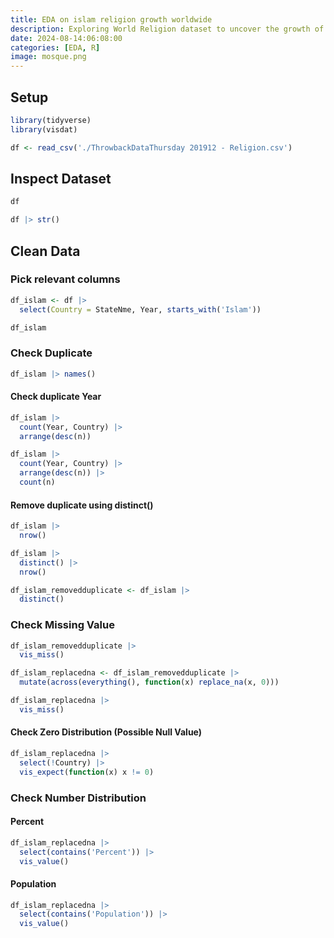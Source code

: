 ```yaml
---
title: EDA on islam religion growth worldwide
description: Exploring World Religion dataset to uncover the growth of Islam in various countries using R
date: 2024-08-14:06:08:00
categories: [EDA, R]
image: mosque.png
---
```


## Setup

```r
library(tidyverse)
library(visdat)
```

```r
df <- read_csv('./ThrowbackDataThursday 201912 - Religion.csv')
```

## Inspect Dataset

```r
df
```

```r
df |> str()
```

## Clean Data

### Pick relevant columns

```r
df_islam <- df |> 
  select(Country = StateNme, Year, starts_with('Islam'))

df_islam
```

### Check Duplicate

```r
df_islam |> names()
```

#### Check duplicate Year

```r
df_islam |>
  count(Year, Country) |> 
  arrange(desc(n))
```

```r
df_islam |>
  count(Year, Country) |> 
  arrange(desc(n)) |> 
  count(n)
```

#### Remove duplicate using distinct()

```r
df_islam |> 
  nrow()
```

```r
df_islam |> 
  distinct() |> 
  nrow()
```

```r
df_islam_removedduplicate <- df_islam |> 
  distinct()
```

### Check Missing Value

```r
df_islam_removedduplicate |> 
  vis_miss()
```

```r
df_islam_replacedna <- df_islam_removedduplicate |> 
  mutate(across(everything(), function(x) replace_na(x, 0)))

df_islam_replacedna |> 
  vis_miss()
```

#### Check Zero Distribution (Possible Null Value)

```r
df_islam_replacedna |>
  select(!Country) |> 
  vis_expect(function(x) x != 0)
```

### Check Number Distribution

#### Percent

```r
df_islam_replacedna |>
  select(contains('Percent')) |>
  vis_value()
```

#### Population

```r
df_islam_replacedna |> 
  select(contains('Population')) |> 
  vis_value()
```
